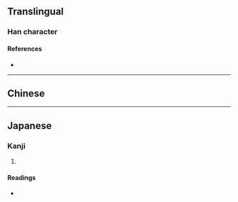 {{character info/new}}
==Translingual==

===Han character===
{{Han char|rn=27|rad=厂|as=12|sn=14|four=|canj=MDDI|ids=⿸𠩵⿰⿺乚丶丶}}

====References====
* {{Han ref|kx=0162.441|dkj=03016|hdz=80007.190|uh=53AF|ud=21423}}

----

==Chinese==
{{zh-see|歷|v}}

----

==Japanese==

===Kanji===
{{ja-kanji|grade=|rs=厂12}}

# {{defn|lang=ja|sort=厂12}}

====Readings====
* {{ja-readings|on=[[れき]] (reki)|kun=[[こよみ]] (koyomi)}}
